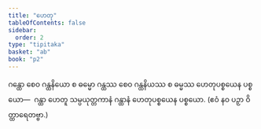 ```yaml
---
title: "ဟေတု"
tableOfContents: false
sidebar:
  order: 2
type: "tipitaka"
basket: "ab"
book: "p2"
---
```



<DynamicBreadcrumb />

<Division number="104" book="p2" e="ch" v="38" p="248">

<Paragraph number="1846" book="p2">
ဂန္ထော စေဝ ဂန္ထနိယော စ ဓမ္မော ဂန္ထဿ စေဝ ဂန္ထနိယဿ စ ဓမ္မဿ ဟေတုပစ္စယေန ပစ္စယော—  ဂန္ထာ ဟေတူ သမ္ပယုတ္တကာနံ ဂန္ထာနံ ဟေတုပစ္စယေန ပစ္စယော. (ဧဝံ နဝ ပဉှာ ဝိတ္ထာရေတဗ္ဗာ.)
</Paragraph>
</Division>